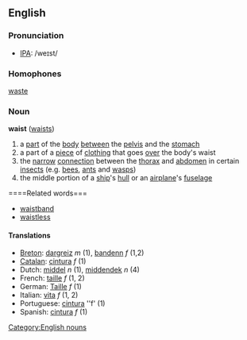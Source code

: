 ==English==
===Pronunciation===
*[[IPA]]: /weɪst/

===Homophones===
[[waste]]

===Noun===
'''waist''' ([[waists]])

# a [[part]] of the [[body]] [[between]] the [[pelvis]] and the [[stomach]]
# a part of a [[piece]] of [[clothing]] that goes [[over]] the body's waist
# the [[narrow]] [[connection]] between the [[thorax]] and [[abdomen]] in certain [[insect]]s (e.g. [[bee]]s, [[ant]]s and [[wasp]]s)
# the middle portion of a [[ship]]'s [[hull]] or an [[airplane]]'s [[fuselage]]

====Related words===
* [[waistband]]
* [[waistless]]

====Translations====
*[[Breton]]: [[dargreiz]] ''m'' (1), [[bandenn]] ''f'' (1,2)
*[[Catalan]]: [[cintura]] ''f'' (1)
*Dutch: [[middel]] ''n'' (1), [[middendek]] ''n'' (4)
*French: [[taille]] ''f'' (1, 2)
*German: [[Taille]] ''f'' (1)
*Italian: [[vita]] ''f'' (1, 2)
*Portuguese: [[cintura]] ''f' (1)
*Spanish: [[cintura]] ''f'' (1)

[[Category:English nouns]]